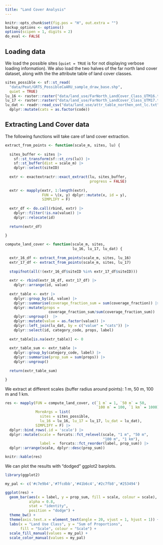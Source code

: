 ```yaml
---
title: "Land Cover Analysis"
---
```


```r
knitr::opts_chunk$set(fig.pos = "H", out.extra = "")
backup_options <- options()
options(scipen = 1, digits = 2)
do_eval <- FALSE
```

## Loading data

We load the possible sites (`quiet = TRUE` is for not displaying verbose loading information). We also load the two halves of the far north land cover dataset, along with the the attribute table of land cover classes.

```r
sites_possible <- sf::st_read(
  "data/Peat/GRTS_PossibleCaARU_sample_draw_base.shp", 
  quiet = TRUE)
lu_16 <- raster::raster("data/land_use/FarNorth_LandCover_Class_UTM16.tif")
lu_17 <- raster::raster("data/land_use/FarNorth_LandCover_Class_UTM17.tif")
lu_dat <- readr::read_csv("data/land_use/attr_table_northen_ont_lc.txt") |>
  dplyr::mutate(cats = as.factor(code))
```

## Extracting Land Cover data

The following functions will take care of land cover extraction.

```r
extract_from_points <- function(scale_m, sites, lu) {
  
  sites_buffer <- sites |>
    sf::st_transform(sf::st_crs(lu)) |> 
    sf::st_buffer(dist = scale_m) |> 
    dplyr::select(siteID)
  
  extr <- exactextractr::exact_extract(lu, sites_buffer,
                                       progress = FALSE)
  
  extr <- mapply(extr, 1:length(extr), 
                 FUN = \(x, y) dplyr::mutate(x, id = y),
                 SIMPLIFY = F)
  
  extr_df <- do.call(rbind, extr) |>
    dplyr::filter(!is.na(value)) |>
    dplyr::relocate(id)
  
  return(extr_df)
   
}

compute_land_cover <- function(scale_m, sites, 
                               lu_16, lu_17, lu_dat) {
  
  extr_16_df <- extract_from_points(scale_m, sites, lu_16)
  extr_17_df <- extract_from_points(scale_m, sites, lu_17)
  
  stopifnot(all(!(extr_16_df$siteID %in% extr_17_df$siteID)))
  
  extr <- rbind(extr_16_df, extr_17_df) |>
    dplyr::arrange(id, value)
  
  extr_table <- extr |>
    dplyr::group_by(id, value) |>
    dplyr::summarise(coverage_fraction_sum = sum(coverage_fraction)) |>
    dplyr::mutate(props = 
                    coverage_fraction_sum/sum(coverage_fraction_sum)) |>
    dplyr::ungroup()  |>
    dplyr::mutate(value = as.factor(value)) |>
    dplyr::left_join(lu_dat, by = c("value" = "cats")) |>
    dplyr::select(id, category_code, props, label)
  
  extr_table[is.na(extr_table)] <- 0
  
  extr_table_sum <- extr_table |>
    dplyr::group_by(category_code, label) |>
    dplyr::summarise(prop_sum = sum(props)) |>
    dplyr::ungroup()
  
  return(extr_table_sum)

}
```

We extract at different scales (buffer radius around points): 1 m, 50 m, 100 m and 1 km.

```r
res <- mapply(FUN = compute_land_cover, c(`1 m` = 1, `50 m` = 50,
                                          `100 m` = 100, `1 km` = 1000),
              MoreArgs = list(
                sites = sites_possible,
                lu_16 = lu_16, lu_17 = lu_17, lu_dat = lu_dat),
              SIMPLIFY = F) |>
  dplyr::bind_rows(.id = 'scale') |>
  dplyr::mutate(scale = forcats::fct_relevel(scale, "1 m", "50 m",
                                             "100 m", "1 km"),
                label =  forcats::fct_reorder(label, prop_sum)) |> 
  dplyr::arrange(scale, dplyr::desc(prop_sum))

knitr::kable(res)
```

We can plot the results with "dodged" ggplot2 barplots.

```r
library(ggplot2)

my_pal <- c('#c7e9b4','#7fcdbb','#41b6c4','#2c7fb8','#253494')

ggplot(res) +
  geom_bar(aes(x = label, y = prop_sum, fill = scale, colour = scale), 
           alpha = 0.8,
           stat = "identity",
           position = "dodge") +
  theme_bw() +
  theme(axis.text.x = element_text(angle = 20, vjust = 1, hjust = 1)) +
  labs(x = "Land Use Class", y = "Sum of Proportions",
       fill = "Scale", colour = "Scale") +
  scale_fill_manual(values = my_pal) +
  scale_color_manual(values = my_pal)
```

